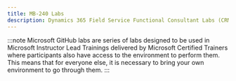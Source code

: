 ```yaml
---
title: MB-240 Labs
description: Dynamics 365 Field Service Functional Consultant Labs (CRM)
---
```



<Tabs>
  <TabItem label="Microsoft GitHub">

:::note 
Microsoft GitHub labs are series of labs designed to be used in Microsoft Instructor Lead Trainings delivered by Microsoft Certified Trainers where participants also have access to the environment to perform them. This means that for everyone else, it is necessary to bring your own environment to go through them. 
:::

  <CardGrid>
    <LinkCard title="Dynamics 365 Labs" href="https://github.com/MicrosoftLearning/MB-240-Dynamics365forFieldService/blob/master/Instructions/Labs/LAB%5BMB-240%5D_Lab00_Dynamics_365_Labs.md" />
    <LinkCard title="Configure Field Service" href="https://github.com/MicrosoftLearning/MB-240-Dynamics365forFieldService/blob/master/Instructions/Labs/LAB%5BMB-240%5D_Lab01_Configure_Field_Service.md" />
    <LinkCard title="Skills and Characteristics" href="https://github.com/MicrosoftLearning/MB-240-Dynamics365forFieldService/blob/master/Instructions/Labs/LAB%5BMB-240%5D_Lab02_Skills_and_Characteristics.md" />
    <LinkCard title="Resource Configuration" href="https://github.com/MicrosoftLearning/MB-240-Dynamics365forFieldService/blob/master/Instructions/Labs/LAB%5BMB-240%5D_Lab03_Resource_Configuration.md" />
    <LinkCard title="Incident Types" href="https://github.com/MicrosoftLearning/MB-240-Dynamics365forFieldService/blob/master/Instructions/Labs/LAB%5BMB-240%5D_Lab04_Incident_Types.md" />
    <LinkCard title="Work Order Management" href="https://github.com/MicrosoftLearning/MB-240-Dynamics365forFieldService/blob/master/Instructions/Labs/LAB%5BMB-240%5D_Lab05_Work_Order_Management.md" />
    <LinkCard title="Agreements" href="https://github.com/MicrosoftLearning/MB-240-Dynamics365forFieldService/blob/master/Instructions/Labs/LAB%5BMB-240%5D_Lab06_Agreements.md" />
    <LinkCard title="Inspections" href="https://github.com/MicrosoftLearning/MB-240-Dynamics365forFieldService/blob/master/Instructions/Labs/LAB%5BMB-240%5D_Lab07_Inspections.md" />
    <LinkCard title="Managing Schedules" href="https://github.com/MicrosoftLearning/MB-240-Dynamics365forFieldService/blob/master/Instructions/Labs/LAB%5BMB-240%5D_Lab08_Managing_Schedules.md" />
    <LinkCard title="Configure Schedule Board" href="https://github.com/MicrosoftLearning/MB-240-Dynamics365forFieldService/blob/master/Instructions/Labs/LAB%5BMB-240%5D_Lab09_Configure_Schedule_Board.md" />
    <LinkCard title="Mobile" href="https://github.com/MicrosoftLearning/MB-240-Dynamics365forFieldService/blob/master/Instructions/Labs/LAB%5BMB-240%5D_Lab10_Mobile.md" />
    <LinkCard title="Inventory" href="https://github.com/MicrosoftLearning/MB-240-Dynamics365forFieldService/blob/master/Instructions/Labs/LAB%5BMB-240%5D_Lab11_Inventory.md" />
    <LinkCard title="Assets" href="https://github.com/MicrosoftLearning/MB-240-Dynamics365forFieldService/blob/master/Instructions/Labs/LAB%5BMB-240%5D_Lab12_Assets.md" />
  </CardGrid>
  </TabItem>
</Tabs>
